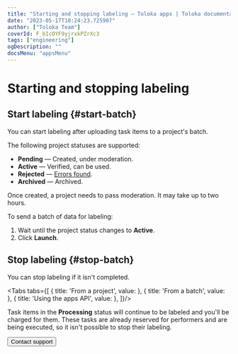 ```yaml
---
title: "Starting and stopping labeling — Toloka apps | Toloka documentation"
date: "2023-05-17T10:24:23.725907"
author: ["Toloka Team"]
coverId: F_bIcOYF9yjrxkPZrXc3
tags: ["engineering"]
ogDescription: ""
docsMenu: "appsMenu"
---
```



# Starting and stopping labeling

## Start labeling {#start-batch}

You can start labeling after uploading task items to a project's batch.

The following project statuses are supported:

- **Pending** — Created, under moderation.
- **Active** — Verified, can be used.
- **Rejected** — [Errors found](/docs/apps/quickstart#errors).
- **Archived** — Archived.

<Note mode="note" title="Note">

Once created, a project needs to pass moderation. It may take up to two hours.

</Note>

To send a batch of data for labeling:

1. Wait until the project status changes to **Active**.
1. Click **Launch**.

## Stop labeling {#stop-batch}

You can stop labeling if it isn't completed.

<Tabs tabs={[
  { title: 'From a project', value: <ViewProgressList1/> },
  { title: 'From a batch', value: <ViewProgressList2/> },
  { title: 'Using the apps API', value: <ViewProgressList3/> },
]}/>

<Note mode="note" title="Note">

Task items in the **Processing** status will continue to be labeled and you'll be charged for them. These tasks are already reserved for performers and are being executed, so it isn't possible to stop their labeling.

</Note>

<Button themeColor="light" view="default" size="l" type="link" url="/docs/guide/troubleshooting/support?form-source=apps-view-progress">Contact support</Button>